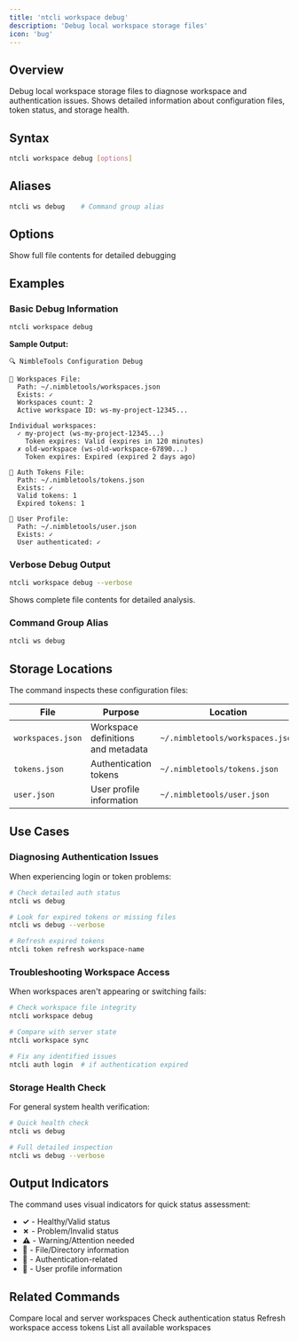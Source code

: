 ```yaml
---
title: 'ntcli workspace debug'
description: 'Debug local workspace storage files'
icon: 'bug'
---
```


## Overview

Debug local workspace storage files to diagnose workspace and authentication issues. Shows detailed information about configuration files, token status, and storage health.

## Syntax

```bash
ntcli workspace debug [options]
```

## Aliases

```bash
ntcli ws debug    # Command group alias
```

## Options

<ResponseField name="-v, --verbose" type="boolean">
  Show full file contents for detailed debugging
</ResponseField>

## Examples

### Basic Debug Information

```bash
ntcli workspace debug
```

**Sample Output:**
```
🔍 NimbleTools Configuration Debug

📁 Workspaces File:
  Path: ~/.nimbletools/workspaces.json
  Exists: ✓
  Workspaces count: 2
  Active workspace ID: ws-my-project-12345...

Individual workspaces:
  ✓ my-project (ws-my-project-12345...)
    Token expires: Valid (expires in 120 minutes)
  ✗ old-workspace (ws-old-workspace-67890...)
    Token expires: Expired (expired 2 days ago)

🔑 Auth Tokens File:
  Path: ~/.nimbletools/tokens.json
  Exists: ✓
  Valid tokens: 1
  Expired tokens: 1

👤 User Profile:
  Path: ~/.nimbletools/user.json
  Exists: ✓
  User authenticated: ✓
```

### Verbose Debug Output

```bash
ntcli workspace debug --verbose
```

Shows complete file contents for detailed analysis.

### Command Group Alias

```bash
ntcli ws debug
```

## Storage Locations

The command inspects these configuration files:

| File | Purpose | Location |
|------|---------|----------|
| `workspaces.json` | Workspace definitions and metadata | `~/.nimbletools/workspaces.json` |
| `tokens.json` | Authentication tokens | `~/.nimbletools/tokens.json` |
| `user.json` | User profile information | `~/.nimbletools/user.json` |

## Use Cases

### Diagnosing Authentication Issues

When experiencing login or token problems:

```bash
# Check detailed auth status
ntcli ws debug

# Look for expired tokens or missing files
ntcli ws debug --verbose

# Refresh expired tokens
ntcli token refresh workspace-name
```

### Troubleshooting Workspace Access

When workspaces aren't appearing or switching fails:

```bash
# Check workspace file integrity
ntcli workspace debug

# Compare with server state
ntcli workspace sync

# Fix any identified issues
ntcli auth login  # if authentication expired
```

### Storage Health Check

For general system health verification:

```bash
# Quick health check
ntcli ws debug

# Full detailed inspection
ntcli ws debug --verbose
```

## Output Indicators

The command uses visual indicators for quick status assessment:

- **✓** - Healthy/Valid status
- **✗** - Problem/Invalid status  
- **⚠️** - Warning/Attention needed
- **📁** - File/Directory information
- **🔑** - Authentication-related
- **👤** - User profile information

## Related Commands

<CardGroup cols={2}>
  <Card
    title="workspace sync"
    icon="rotate"
    href="/cli/commands/workspace/sync"
  >
    Compare local and server workspaces
  </Card>
  <Card
    title="auth status"
    icon="shield"
    href="/cli/commands/auth/status"
  >
    Check authentication status
  </Card>
  <Card
    title="token refresh"
    icon="refresh"
    href="/cli/commands/token/refresh"
  >
    Refresh workspace access tokens
  </Card>
  <Card
    title="workspace list"
    icon="list"
    href="/cli/commands/workspace/list"
  >
    List all available workspaces
  </Card>
</CardGroup>